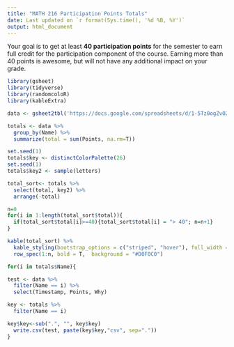 ```yaml
---
title: "MATH 216 Participation Points Totals"
date: Last updated on `r format(Sys.time(), '%d %B, %Y')`
output: html_document
---
```


Your goal is to get at least **40 participation points** for the semester to earn full credit for the participation component of the course. Earning more than 40 points is awesome, but will not have any additional impact on your grade. 

```r
library(gsheet)
library(tidyverse)
library(randomcoloR)
library(kableExtra)

data <- gsheet2tbl('https://docs.google.com/spreadsheets/d/1-5Tz0ogZvO2k1Dv1lIW8W_YuY0qH2AZb1MmZmN6_wy4/edit?usp=sharing')

totals <- data %>% 
  group_by(Name) %>% 
  summarize(total = sum(Points, na.rm=T)) 

set.seed(1)
totals$key <- distinctColorPalette(26)
set.seed(1)
totals$key2 <- sample(letters)

total_sort<- totals %>% 
  select(total, key2) %>% 
  arrange(-total) 

n=0
for(i in 1:length(total_sort$total)){
  if(total_sort$total[i]>=40){total_sort$total[i] = "> 40"; n=n+1}
}
```


```r
kable(total_sort) %>% 
  kable_styling(bootstrap_options = c("striped", "hover"), full_width = F) %>% 
  row_spec(1:n, bold = T,  background = "#D0F0C0")
```

```r
for(i in totals$Name){

test <- data %>% 
  filter(Name == i) %>% 
  select(Timestamp, Points, Why)

key <- totals %>% 
  filter(Name == i) 

key$key<-sub(".", "", key$key)
  write.csv(test, paste(key$key,"csv", sep="."))
}
```



